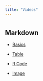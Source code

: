 ```yaml
---
title: "Videos"
---
```

# {.tabset}

## Markdown

- [Basics](https://web.microsoftstream.com/video/f34f2422-a37f-4d6c-a308-286eff4d612b)

- [Table](https://web.microsoftstream.com/video/7d118abb-8217-42e5-a726-6532b5e64f33)

- [R Code](https://web.microsoftstream.com/video/086f58c3-3a0b-4661-be77-68ea72c5e0a4)

- [Image](https://web.microsoftstream.com/video/88f59283-7c4d-419e-b6c2-a4655073916a)


